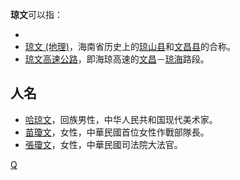 '''琼文'''可以指：
* {{Citation needed|[[琼文话|琼文话]]，即'''海南話'''，是[[汉藏语系|汉藏语系]][[汉语族|汉语族]][[闽语支|闽语支]]的一种语言，也是[[汉族|汉族]][[海南民系|海南民系]]的母语。海南闽语分为府城片、文昌片、万宁片、崖县片、昌感片等几个片区。|time=2020-07-19}}
* [[琼文_(地理)|琼文 (地理)]]，海南省历史上的[[琼山县|琼山县]]和[[文昌县|文昌县]]的合称。
* [[琼文高速公路|琼文高速公路]]，即海琼高速的[[文昌市|文昌]]－[[琼海|琼海]]路段。

==人名==
* [[哈琼文|哈琼文]]，回族男性，中华人民共和国现代美术家。
* [[苗瓊文|苗瓊文]]，女性，中華民國首位女性作戰部隊長。
* [[張瓊文|張瓊文]]，女性，中華民國司法院大法官。

{{消歧义|cat=二字中國相關消歧義}}

[[Category:人名消歧义|Q]]